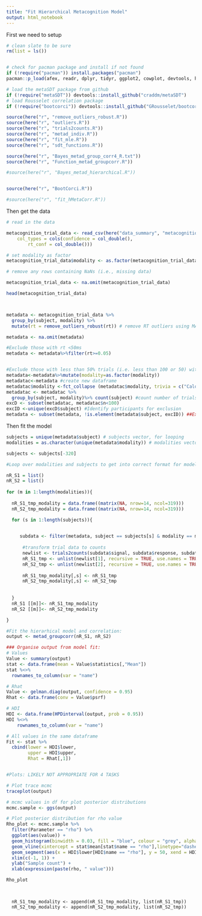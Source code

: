 ```yaml
---
title: "Fit Hierarchical Metacognition Model"
output: html_notebook
---
```


First we need to setup

```r

# clean slate to be sure
rm(list = ls())


# check for pacman package and install if not found
if (!require("pacman")) install.packages("pacman")
pacman::p_load(afex, readr, dplyr, tidyr, ggplot2, cowplot, devtools, here, tidyverse, magrittr, reshape2, rjags, coda, lattice, broom, ggmcmc, foreach, doParallel, ggpubr, ggpol, patchwork, ggcorrplot, ggstatsplot, GGally, BayesFactor)

# load the metaSDT package from github
if (!require("metaSDT")) devtools::install_github("craddm/metaSDT")
# load Rousselet correlation package 
if (!require("bootcorci")) devtools::install_github("GRousselet/bootcorci")

source(here("r", "remove_outliers_robust.R"))
source(here("r", "outliers.R"))
source(here("r", "trials2counts.R"))
source(here("r", "metad_indiv.R"))
source(here("r", "fit_mle.R"))
source(here("r", "sdt_functions.R"))

source(here("r", "Bayes_metad_group_corr4_R.txt"))
source(here("r", "Function_metad_groupcorr.R"))

#source(here("r", "Bayes_metad_hierarchical.R"))


source(here("r", "BootCorci.R"))

#source(here("r", "fit_hMetaCorr.R"))

```


Then get the data

```r

# read in the data

metacognition_trial_data <- read_csv(here("data_summary", "metacognition_TrialData_master.csv"), 
    col_types = cols(confidence = col_double(), 
        rt_conf = col_double()))

# set modality as factor
metacognition_trial_data$modality <- as.factor(metacognition_trial_data$modality )

# remove any rows containing NaNs (i.e., missing data)

metacognition_trial_data <- na.omit(metacognition_trial_data)

head(metacognition_trial_data)



metadata <- metacognition_trial_data %>%
  group_by(subject, modality) %>%
  mutate(rt = remove_outliers_robust(rt)) # remove RT outliers using MAD Rule - SEE PRE REG

metadata <- na.omit(metadata)

#Exclude those with rt <50ms 
metadata <- metadata%>%filter(rt>=0.05) 


#Exclude those with less than 50% trials (i.e. less than 100 or 50) within condition
metadata<-metadata%>%mutate(modality=as.factor(modality))
metadatac<-metadata #create new dataframe
metadatac$modality <-fct_collapse (metadatac$modality, trivia = c("Calories", "GDP"))#combine the two trivia tasks in new dataframe
metadatac <- metadatac %>%
  group_by(subject, modality)%>% count(subject) #count number of trials
excD <- subset(metadatac, metadatac$n<100) 
excID <-unique(excD$subject) #Identify participants for exclusion
metadata <- subset(metadata, !is.element(metadata$subject, excID)) ##Exclude IDs from that vector in original dataframe


```


Then fit the model

```r

subjects = unique(metadata$subject) # subjects vector, for looping
modalities = as.character(unique(metadata$modality)) # modalities vector, for

subjects <- subjects[-320]

#Loop over modalities and subjects to get into correct format for model. 

nR_S1 = list() 
nR_S2 = list()
      
for (m in 1:length(modalities)){
  
  nR_S1_tmp_modality = data.frame((matrix(NA, nrow=14, ncol=319)))
  nR_S2_tmp_modality = data.frame((matrix(NA, nrow=14, ncol=319)))

  for (s in 1:length(subjects)){
    

     subdata <- filter(metadata, subject == subjects[s] & modality == modalities[m])  
      
      #transform trial data to counts
      newlist <- trials2counts(subdata$signal, subdata$response, subdata$confidence, 7, padAmount = 1,padCells=1)
      nR_S1_tmp <- unlist(newlist[1], recursive = TRUE, use.names = TRUE)
      nR_S2_tmp <- unlist(newlist[2], recursive = TRUE, use.names = TRUE)
      
      nR_S1_tmp_modality[,s] <- nR_S1_tmp
      nR_S2_tmp_modality[,s] <- nR_S2_tmp
  
      
  } 
  nR_S1 [[m]]<- nR_S1_tmp_modality
  nR_S2 [[m]]<- nR_S2_tmp_modality

}

#Fit the hierarhical model and correlation: 
output <- metad_groupcorr(nR_S1, nR_S2)

### Organise output from model fit: 
# Values 
Value <- summary(output)
stat <- data.frame(mean = Value$statistics[,"Mean"])
stat %<>%
  rownames_to_column(var = "name")

# Rhat 
Value <- gelman.diag(output, confidence = 0.95)
Rhat <- data.frame(conv = Value$psrf)

# HDI 
HDI <- data.frame(HPDinterval(output, prob = 0.95))
HDI %<>%
    rownames_to_column(var = "name")

# All values in the same dataframe
Fit <- stat %>%
  cbind(lower = HDI$lower,
        upper = HDI$upper,
        Rhat = Rhat[,1])


#Plots: LIKELY NOT APPROPRIATE FOR 4 TASKS 

# Plot trace mcmc
traceplot(output)

# mcmc values in df for plot posterior distributions
mcmc.sample <- ggs(output)

# Plot posterior distribution for rho value
Rho_plot <- mcmc.sample %>%
  filter(Parameter == "rho") %>% 
  ggplot(aes(value)) +
  geom_histogram(binwidth = 0.03, fill = "blue", colour = "grey", alpha = 0.5) +
  geom_vline(xintercept = stat$mean[stat$name == "rho"],linetype="dashed", size = 1.5) +
  geom_segment(aes(x = HDI$lower[HDI$name == "rho"], y = 50, xend = HDI$upper[HDI$name == "rho"], yend = 50), colour = "white", size = 2.5) +
  xlim(c(-1, 1)) +
  ylab("Sample count") +
  xlab(expression(paste(rho, " value")))

Rho_plot

  
```  
      nR_S1_tmp_modality <- append(nR_S1_tmp_modality, list(nR_S1_tmp))
      nR_S2_tmp_modality <- append(nR_S2_tmp_modality, list(nR_S2_tmp))


